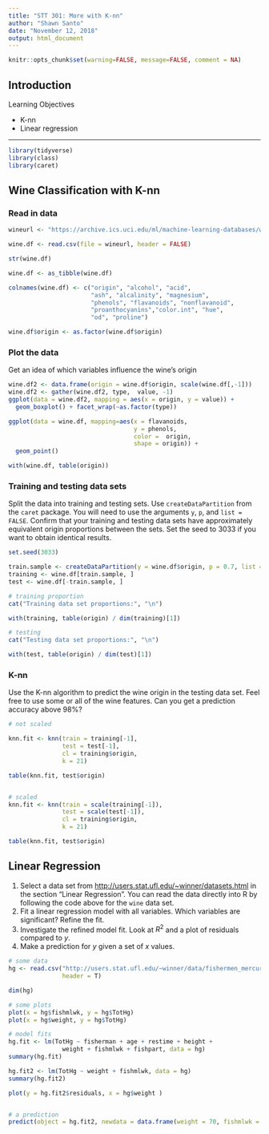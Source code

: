 ```yaml
---
title: "STT 301: More with K-nn"
author: "Shawn Santo"
date: "November 12, 2018"
output: html_document
---
```


```r
knitr::opts_chunk$set(warning=FALSE, message=FALSE, comment = NA)
```

## Introduction

Learning Objectives

  - K-nn
  - Linear regression
  
*************************

```r
library(tidyverse)
library(class)
library(caret)
```

## Wine Classification with K-nn

### Read in data

```r
wineurl <- "https://archive.ics.uci.edu/ml/machine-learning-databases/wine/wine.data"

wine.df <- read.csv(file = wineurl, header = FALSE)

str(wine.df)

wine.df <- as_tibble(wine.df)

colnames(wine.df) <- c("origin", "alcohol", "acid", 
                       "ash", "alcalinity", "magnesium", 
                       "phenols", "flavanoids", "nonflavanoid",
                       "proanthocyanins","color.int", "hue",
                       "od", "proline")

wine.df$origin <- as.factor(wine.df$origin)
```

### Plot the data

Get an idea of which variables influence the wine's origin

```r
wine.df2 <- data.frame(origin = wine.df$origin, scale(wine.df[,-1]))
wine.df2 <- gather(wine.df2, type,  value, -1)
ggplot(data = wine.df2, mapping = aes(x = origin, y = value)) + 
  geom_boxplot() + facet_wrap(~as.factor(type))

ggplot(data = wine.df, mapping=aes(x = flavanoids, 
                                   y = phenols, 
                                   color =  origin, 
                                   shape = origin)) + 
  geom_point()

with(wine.df, table(origin))
```

### Training and testing data sets

Split the data into training and testing sets. Use `createDataPartition` from
the `caret` package. You will need to use the arguments `y`, `p`, and 
`list = FALSE`. Confirm that your training and testing data sets have 
approximately equivalent origin proportions between the sets. Set the seed
to 3033 if you want to obtain identical results.

```r
set.seed(3033)

train.sample <- createDataPartition(y = wine.df$origin, p = 0.7, list = FALSE)
training <- wine.df[train.sample, ]
test <- wine.df[-train.sample, ]

# training proportion
cat("Training data set proportions:", "\n")

with(training, table(origin) / dim(training)[1])

# testing
cat("Testing data set proportions:", "\n")

with(test, table(origin) / dim(test)[1])
```

### K-nn

Use the K-nn algorithm to predict the wine origin in the testing data set.
Feel free to use some or all of the wine features. Can you get a prediction
accuracy above 98%?

```r
# not scaled

knn.fit <- knn(train = training[-1],
               test = test[-1],
               cl = training$origin,
               k = 21)

table(knn.fit, test$origin)


# scaled
knn.fit <- knn(train = scale(training[-1]),
               test = scale(test[-1]),
               cl = training$origin,
               k = 21)

table(knn.fit, test$origin)

```

## Linear Regression

  1. Select a data set from [http://users.stat.ufl.edu/~winner/datasets.html](http://users.stat.ufl.edu/~winner/datasets.html) in the section "Linear Regression". You can read the data directly
  into R by following the code above for the `wine` data set.
  2. Fit a linear regression model with all variables. Which variables
     are significant? Refine the fit.
  3. Investigate the refined model fit. Look at $R^2$ and a plot of residuals
     compared to $y$.
  4. Make a prediction for $y$ given a set of $x$ values.
  
```r
# some data
hg <- read.csv("http://users.stat.ufl.edu/~winner/data/fishermen_mercury.csv",
               header = T)

dim(hg)

# some plots
plot(x = hg$fishmlwk, y = hg$TotHg)
plot(x = hg$weight, y = hg$TotHg)

# model fits
hg.fit <- lm(TotHg ~ fisherman + age + restime + height + 
               weight + fishmlwk + fishpart, data = hg)
summary(hg.fit)

hg.fit2 <- lm(TotHg ~ weight + fishmlwk, data = hg)
summary(hg.fit2)

plot(y = hg.fit2$residuals, x = hg$weight )


# a prediction
predict(object = hg.fit2, newdata = data.frame(weight = 70, fishmlwk = 1))

```

